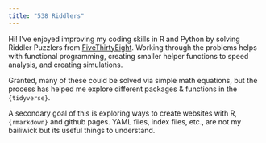 ```yaml
---
title: "538 Riddlers"
---
```


Hi! I've enjoyed improving my coding skills in R and Python by solving Riddler Puzzlers from [FiveThirtyEight](fivethirtyeight.com). Working through the problems helps with functional programming, creating smaller helper functions to speed analysis, and creating simulations.

Granted, many of these could be solved via simple math equations, but the process has helped me explore different packages & functions in the `{tidyverse}`.

A secondary goal of this is exploring ways to create websites with R, `{rmarkdown}` and github pages.  YAML files, index files, etc., are not my bailiwick but its useful things to understand. 